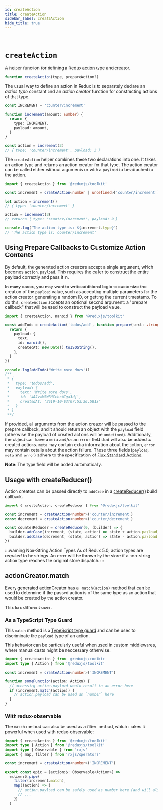 ```yaml
---
id: createAction
title: createAction
sidebar_label: createAction
hide_title: true
---
```


&nbsp;

# `createAction`

A helper function for defining a Redux [action](https://redux.js.org/basics/actions) type and creator.

```js
function createAction(type, prepareAction?)
```

The usual way to define an action in Redux is to separately declare an _action type_ constant and an _action creator_ function for constructing actions of that type.

```ts
const INCREMENT = 'counter/increment'

function increment(amount: number) {
  return {
    type: INCREMENT,
    payload: amount,
  }
}

const action = increment(3)
// { type: 'counter/increment', payload: 3 }
```

The `createAction` helper combines these two declarations into one. It takes an action type and returns an action creator for that type. The action creator can be called either without arguments or with a `payload` to be attached to the action.

```ts
import { createAction } from '@reduxjs/toolkit'

const increment = createAction<number | undefined>('counter/increment')

let action = increment()
// { type: 'counter/increment' }

action = increment(3)
// returns { type: 'counter/increment', payload: 3 }

console.log(`The action type is: ${increment.type}`)
// 'The action type is: counter/increment'
```

## Using Prepare Callbacks to Customize Action Contents

By default, the generated action creators accept a single argument, which becomes `action.payload`. This requires the caller to construct the entire payload correctly and pass it in.

In many cases, you may want to write additional logic to customize the creation of the `payload` value, such as accepting multiple parameters for the action creator, generating a random ID, or getting the current timestamp. To do this, `createAction` accepts an optional second argument: a "prepare callback" that will be used to construct the payload value.

```ts
import { createAction, nanoid } from '@reduxjs/toolkit'

const addTodo = createAction('todos/add', function prepare(text: string) {
  return {
    payload: {
      text,
      id: nanoid(),
      createdAt: new Date().toISOString(),
    },
  }
})

console.log(addTodo('Write more docs'))
/**
 * {
 *   type: 'todos/add',
 *   payload: {
 *     text: 'Write more docs',
 *     id: '4AJvwMSWEHCchcWYga3dj',
 *     createdAt: '2019-10-03T07:53:36.581Z'
 *   }
 * }
 **/
```

If provided, all arguments from the action creator will be passed to the prepare callback, and it should return an object with the `payload` field (otherwise the payload of created actions will be `undefined`). Additionally, the object can have a `meta` and/or an `error` field that will also be added to created actions. `meta` may contain extra information about the action, `error` may contain details about the action failure. These three fields (`payload`, `meta` and `error`) adhere to the specification of [Flux Standard Actions](https://github.com/redux-utilities/flux-standard-action#actions).

**Note:** The type field will be added automatically.

## Usage with createReducer()

Action creators can be passed directly to `addCase` in a [createReducer()](createReducer.mdx) build callback.

```ts
import { createAction, createReducer } from '@reduxjs/toolkit'

const increment = createAction<number>('counter/increment')
const decrement = createAction<number>('counter/decrement')

const counterReducer = createReducer(0, (builder) => {
  builder.addCase(increment, (state, action) => state + action.payload)
  builder.addCase(decrement, (state, action) => state - action.payload)
})
```

:::warning Non-String Action Types
As of Redux 5.0, action types are _required_ to be strings. An error will be thrown by the store if a non-string action type reaches the original store dispatch.
:::

## actionCreator.match

Every generated actionCreator has a `.match(action)` method that can be used to determine if the passed action is of the same type as an action that would be created by the action creator.

This has different uses:

### As a TypeScript Type Guard

This `match` method is a [TypeScript type guard](https://www.typescriptlang.org/docs/handbook/2/narrowing.html#using-type-predicates) and can be used to discriminate the `payload` type of an action.

This behavior can be particularly useful when used in custom middlewares, where manual casts might be neccessary otherwise.

```ts
import { createAction } from '@reduxjs/toolkit'
import type { Action } from '@reduxjs/toolkit'

const increment = createAction<number>('INCREMENT')

function someFunction(action: Action) {
  // accessing action.payload would result in an error here
  if (increment.match(action)) {
    // action.payload can be used as `number` here
  }
}
```

### With redux-observable

The `match` method can also be used as a filter method, which makes it powerful when used with redux-observable:

```ts
import { createAction } from '@reduxjs/toolkit'
import type { Action } from '@reduxjs/toolkit'
import type { Observable } from 'rxjs'
import { map, filter } from 'rxjs/operators'

const increment = createAction<number>('INCREMENT')

export const epic = (actions$: Observable<Action>) =>
  actions$.pipe(
    filter(increment.match),
    map((action) => {
      // action.payload can be safely used as number here (and will also be correctly inferred by TypeScript)
      // ...
    })
  )
```

